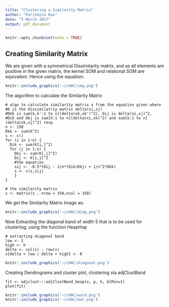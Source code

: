 ```yaml
---
title: "Clustering a Similarity Matrix"
author: "Parismita Das"
date: "5 March 2017"
output: pdf_document
---
```


```r
knitr::opts_chunk$set(echo = TRUE)
```

## Creating Similarity Matrix

We are given with a symmetrical Dissimilarity matrix, and as all elements are positive in the given matrix, the kernel SOM and relational SOM are equivalent. Hence using the equation:
```r
knitr::include_graphics('~/cHAC/img.png')
```


The algorithm to calculate the Similarity Matrix
```
# algo to calculate similarity matrix s from the equation given where 
#K is the dissimilatriy matrix delta(xi,xj)
#Dkk is sum[k,k':1 to n](delta(xk,xk')^2), Dij is delta(xi,xj)^2,
#Dik and Dkj is sum[k:1 to n](delta(xi,xk)^2) and sum[k:1 to n](delta(xk,xj)^2) resp
n <- 150
Dkk <- sum(K^2)
s <- c()
for (i in 1:n) {
  Dik <- sum(K[i,]^2)
  for (j in 1:n) {
    Dkj <- sum(K[,j]^2)
    Dij <- K[i,j]^2
    #the equation
    sij <- -0.5*(Dij - 1/n*(Dik+Dkj) + 1/n^2*Dkk)
    s <- c(s,sij)
    }
}

# the similarity matrix
s <- matrix(s , nrow = 150,ncol = 150)

```

We get the Similarity Matrix Image as:
```r
knitr::include_graphics('~/cHAC/diag.png')
```

Now Extracting the diagonal band of width 5 that is to be used for clustering, using the function HeapHop

```
# extracting diagonal band
low <- 1
high <- h
delta <- col(s) - row(s)
s[delta < low | delta > high] <- 0
```

```r
knitr::include_graphics('~/cHAC/diagonal.png')
```

Creating Dendrograms and cluster plot, clustering via adjClustBand
```
fit <- adjclust:::adjClustBand_heap(x, p, h, blMin=1)
plot(fit)
```
```r
knitr::include_graphics('~/cHAC/ward.png')
knitr::include_graphics('~/cHAC/mat.png')
```
